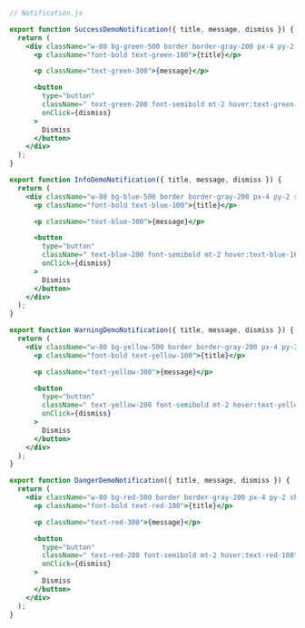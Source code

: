 ```jsx
// Notification.js

export function SuccessDemoNotification({ title, message, dismiss }) {
  return (
    <div className="w-80 bg-green-500 border border-gray-200 px-4 py-2 shadow-lg rounded">
      <p className="font-bold text-green-100">{title}</p>

      <p className="text-green-300">{message}</p>

      <button
        type="button"
        className=" text-green-200 font-semibold mt-2 hover:text-green-100"
        onClick={dismiss}
      >
        Dismiss
      </button>
    </div>
  );
}

export function InfoDemoNotification({ title, message, dismiss }) {
  return (
    <div className="w-80 bg-blue-500 border border-gray-200 px-4 py-2 shadow-lg rounded">
      <p className="font-bold text-blue-100">{title}</p>

      <p className="text-blue-300">{message}</p>

      <button
        type="button"
        className=" text-blue-200 font-semibold mt-2 hover:text-blue-100"
        onClick={dismiss}
      >
        Dismiss
      </button>
    </div>
  );
}

export function WarningDemoNotification({ title, message, dismiss }) {
  return (
    <div className="w-80 bg-yellow-500 border border-gray-200 px-4 py-2 shadow-lg rounded">
      <p className="font-bold text-yellow-100">{title}</p>

      <p className="text-yellow-300">{message}</p>

      <button
        type="button"
        className=" text-yellow-200 font-semibold mt-2 hover:text-yellow-100"
        onClick={dismiss}
      >
        Dismiss
      </button>
    </div>
  );
}

export function DangerDemoNotification({ title, message, dismiss }) {
  return (
    <div className="w-80 bg-red-500 border border-gray-200 px-4 py-2 shadow-lg rounded">
      <p className="font-bold text-red-100">{title}</p>

      <p className="text-red-300">{message}</p>

      <button
        type="button"
        className=" text-red-200 font-semibold mt-2 hover:text-red-100"
        onClick={dismiss}
      >
        Dismiss
      </button>
    </div>
  );
}
```
